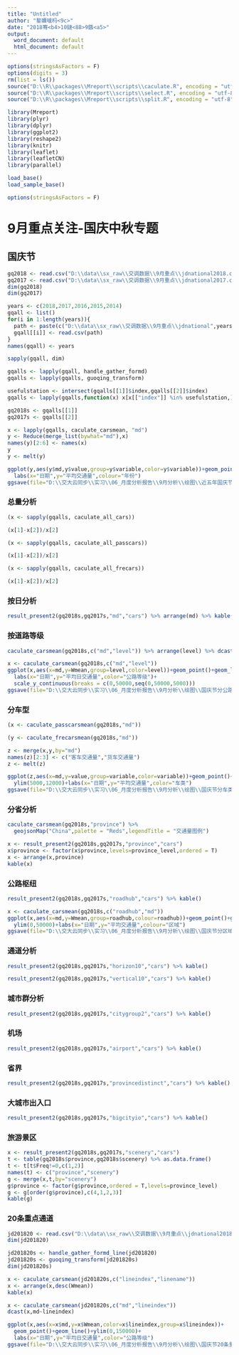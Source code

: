 ```yaml
---
title: "Untitled"
author: "鐜嬭嚧杩<9c>"
date: "2018骞<b4>10鏈<88>9鏃<a5>"
output:
  word_document: default
  html_document: default
---
```


```r
options(stringsAsFactors = F)
options(digits = 3)
rm(list = ls())
source("D:\\R\\packages\\Mreport\\scripts\\caculate.R", encoding = "utf-8")
source("D:\\R\\packages\\Mreport\\scripts\\select.R", encoding = "utf-8")
source("D:\\R\\packages\\Mreport\\scripts\\split.R", encoding = "utf-8")
```

```r
library(Mreport)
library(plyr)
library(dplyr)
library(ggplot2)
library(reshape2)
library(knitr)
library(leaflet)
library(leafletCN)
library(parallel)
```

```r
load_base()
load_sample_base()
```


```r
options(stringsAsFactors = F)
```


# 9月重点关注-国庆中秋专题

## 国庆节

```r
gq2018 <- read.csv("D:\\data\\sx_raw\\交调数据\\9月重点\\jdnational2018.csv")
gq2017 <- read.csv("D:\\data\\sx_raw\\交调数据\\9月重点\\jdnational2017.csv")
dim(gq2018)
dim(gq2017)
```

```r
years <- c(2018,2017,2016,2015,2014)
gqall <- list()
for(i in 1:length(years)){
  path <- paste(c("D:\\data\\sx_raw\\交调数据\\9月重点\\jdnational",years[i],".csv"),collapse="")
  gqall[[i]] <- read.csv(path)
}
names(gqall) <- years
```

```r
sapply(gqall, dim)
```

```r
gqalls <- lapply(gqall, handle_gather_formd)
gqalls <- lapply(gqalls, guoqing_transform)
```

```r
usefulstation <- intersect(gqalls[[1]]$index,gqalls[[2]]$index)
gqalls <- lapply(gqalls,function(x) x[x[["index"]] %in% usefulstation,] )
```

```r
gq2018s <- gqalls[[1]]
gq2017s <- gqalls[[2]]
```


```r
x <- lapply(gqalls, caculate_carsmean, "md")
y <- Reduce(merge_list(bywhat="md"),x)
names(y)[2:6] <- names(x)
y
y <- melt(y)
```

```r
ggplot(y,aes(y$md,y$value,group=y$variable,color=y$variable))+geom_point()+geom_line()+
  labs(x="日期",y="平均交通量",colour="年份")
ggsave(file="D:\\交大云同步\\实习\\06_月度分析报告\\9月分析\\绘图\\近五年国庆节分日.png",dpi=600,height=4.5,width=9)
```

### 总量分析

```r
(x <- sapply(gqalls, caculate_all_cars))
```

```r
(x[1]-x[2])/x[2]
```


```r
(x <- sapply(gqalls, caculate_all_passcars))
```

```r
(x[1]-x[2])/x[2]
```

```r
(x <- sapply(gqalls, caculate_all_frecars))
```

```r
(x[1]-x[2])/x[2]
```


### 按日分析

```r
result_present2(gq2018s,gq2017s,"md","cars") %>% arrange(md) %>% kable()
```


### 按道路等级

```r
caculate_carsmean(gq2018s,c("md","level")) %>% arrange(level) %>% dcast(md~level) %>% kable()
```

```r
x <- caculate_carsmean(gq2018s,c("md","level"))
ggplot(x,aes(x=md,y=Wmean,group=level,color=level))+geom_point()+geom_line()+
  labs(x="日期",y="平均日交通量",color="公路等级")+
  scale_y_continuous(breaks = c(0,50000,seq(0,50000,5000)))
ggsave(file="D:\\交大云同步\\实习\\06_月度分析报告\\9月分析\\绘图\\国庆节分公路等级交通量.png",dpi=600,height=4.5,width=9)
```

### 分车型

```r
(x <- caculate_passcarsmean(gq2018s,"md"))
```

```r
(y <- caculate_frecarsmean(gq2018s,"md"))
```

```r
z <- merge(x,y,by="md")
names(z)[2:3] <- c("客车交通量","货车交通量")
z <- melt(z)
```

```r
ggplot(z,aes(x=md,y=value,group=variable,color=variable))+geom_point()+geom_line()+
  ylim(5000,12000)+labs(x="日期",y="平均交通量",color="车类")
ggsave(file="D:\\交大云同步\\实习\\06_月度分析报告\\9月分析\\绘图\\国庆节分车类型交通量.png",dpi=600,height=4.5,width=9)
```


### 分省分析

```r
caculate_carsmean(gq2018s,"province") %>% 
  geojsonMap("China",palette = "Reds",legendTitle = "交通量图例")
```


```r
x <- result_present2(gq2018s,gq2017s,"province","cars")
x$province <- factor(x$province,levels=province_level,ordered = T)
x <- arrange(x,province)
kable(x)
```


### 公路枢纽

```r
result_present2(gq2018s,gq2017s,"roadhub","cars") %>% kable()
```

```r
x <- caculate_carsmean(gq2018s,c("roadhub","md"))
ggplot(x,aes(x=md,y=Wmean,group=roadhub,colour=roadhub))+geom_point()+geom_line()+
  ylim(0,50000)+labs(x="日期",y="平均交通量",colour="区域")
ggsave(file="D:\\交大云同步\\实习\\06_月度分析报告\\9月分析\\绘图\\国庆节分区域交通量.png",dpi=600,height=4.5,width=9)
```


### 通道分析

```r
result_present2(gq2018s,gq2017s,"horizon10","cars") %>% kable()
```


```r
result_present2(gq2018s,gq2017s,"vertical10","cars") %>% kable()
```


### 城市群分析

```r
result_present2(gq2018s,gq2017s,"citygroup2","cars") %>% kable()
```

### 机场

```r
result_present2(gq2018s,gq2017s,"airport","cars") %>% kable()
```

### 省界

```r
result_present2(gq2018s,gq2017s,"provincedistinct","cars") %>% kable()
```

### 大城市出入口

```r
result_present2(gq2018s,gq2017s,"bigcityio","cars") %>% kable()
```

### 旅游景区

```r
x <- result_present2(gq2018s,gq2017s,"scenery","cars")
t <- table(gq2018s$province,gq2018s$scenery) %>% as.data.frame()
t <- t[t$Freq!=0,c(1,2)]
names(t) <- c("province","scenery")
g <- merge(x,t,by="scenery")
g$province <- factor(g$province,ordered = T,levels=province_level)
g <- g[order(g$province),c(4,1,2,3)]
kable(g)
```


### 20条重点通道

```r
jd201820 <- read.csv("D:\\data\\sx_raw\\交调数据\\9月重点\\jdnational2018-20route.csv")
dim(jd201820)
```

```r
jd201820s <- handle_gather_formd_line(jd201820)
jd201820s <- guoqing_transform(jd201820s)
dim(jd201820s)
```

```r
x <- caculate_carsmean(jd201820s,c("lineindex","linename"))
x <- arrange(x,desc(Wmean))
kable(x)
```


```r
x <- caculate_carsmean(jd201820s,c("md","lineindex"))
dcast(x,md~lineindex)
```

```r
ggplot(x,aes(x=x$md,y=x$Wmean,color=x$lineindex,group=x$lineindex))+
  geom_point()+geom_line()+ylim(0,150000)+
  labs(x="日期",y="平均日交通量",color="公路等级")
ggsave(file="D:\\交大云同步\\实习\\06_月度分析报告\\9月分析\\绘图\\国庆节20条重要通道交通量.png",dpi=600,height=4.5,width=9)
```


